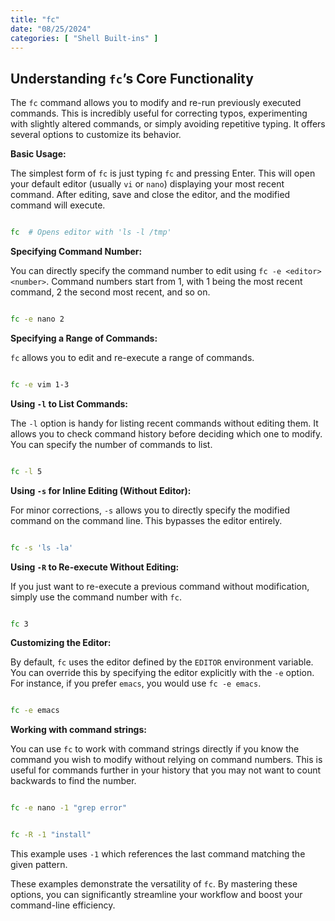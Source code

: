 ```yaml
---
title: "fc"
date: "08/25/2024"
categories: [ "Shell Built-ins" ]
---
```

## Understanding `fc`'s Core Functionality

The `fc` command allows you to modify and re-run previously executed commands.  This is incredibly useful for correcting typos, experimenting with slightly altered commands, or simply avoiding repetitive typing.  It offers several options to customize its behavior.

**Basic Usage:**

The simplest form of `fc` is just typing `fc` and pressing Enter. This will open your default editor (usually `vi` or `nano`) displaying your most recent command.  After editing, save and close the editor, and the modified command will execute.


```bash

fc  # Opens editor with 'ls -l /tmp'

```

**Specifying Command Number:**

You can directly specify the command number to edit using `fc -e <editor> <number>`.  Command numbers start from 1, with 1 being the most recent command, 2 the second most recent, and so on.


```bash

fc -e nano 2 
```

**Specifying a Range of Commands:**

`fc` allows you to edit and re-execute a range of commands.


```bash

fc -e vim 1-3
```

**Using `-l` to List Commands:**

The `-l` option is handy for listing recent commands without editing them. It allows you to check command history before deciding which one to modify.  You can specify the number of commands to list.


```bash

fc -l 5
```

**Using `-s` for Inline Editing (Without Editor):**

For minor corrections, `-s` allows you to directly specify the modified command on the command line.  This bypasses the editor entirely.


```bash

fc -s 'ls -la'
```

**Using `-R` to Re-execute Without Editing:**

If you just want to re-execute a previous command without modification, simply use the command number with `fc`.


```bash

fc 3
```

**Customizing the Editor:**

By default, `fc` uses the editor defined by the `EDITOR` environment variable.  You can override this by specifying the editor explicitly with the `-e` option. For instance, if you prefer `emacs`, you would use `fc -e emacs`.


```bash

fc -e emacs
```



**Working with command strings:**

You can use `fc` to work with command strings  directly if you know the command you wish to modify without relying on command numbers. This is useful for commands further in your history that you may not want to count backwards to find the number.


```bash

fc -e nano -1 "grep error"


fc -R -1 "install"
```

This example uses `-1` which references the last command matching the given pattern.


These examples demonstrate the versatility of `fc`.  By mastering these options, you can significantly streamline your workflow and boost your command-line efficiency.

